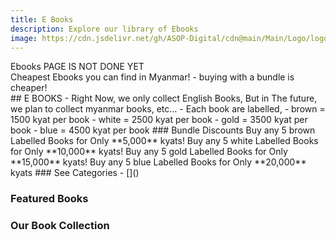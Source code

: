 ```yaml
---
title: E Books
description: Explore our library of Ebooks
image: https://cdn.jsdelivr.net/gh/ASOP-Digital/cdn@main/Main/Logo/logo.png
---
```


<Aside> Ebooks PAGE IS NOT DONE YET</Aside>


<Aside type='tip'> 
   Cheapest Ebooks you can find in Myanmar!
    - buying with a bundle is cheaper!
 </Aside>
## E BOOKS
- Right Now, we only collect English Books, But in The future, we plan to collect myanmar books, etc...
- Each book are labelled, 
    - brown = 1500 kyat per book
    - white = 2500 kyat per book
    - gold = 3500 kyat per book 
    - blue = 4500 kyat per book
### Bundle Discounts
<CardGrid stagger>
<Card title="Brown Bundle" icon="seti:favicon">
    Buy any 5 brown Labelled Books for Only **5,000** kyats!
</Card>

<Card title="White Bundle" icon="open-book">
    Buy any 5 white Labelled Books for Only **10,000** kyats!
</Card>

<Card title="Gold Bundle" icon="document">
    Buy any 5 gold Labelled Books for Only **15,000** kyats!
</Card>

<Card title="Blue Bundle" icon="heart">
    Buy any 5 blue Labelled Books for Only **20,000** kyats
</Card>

</CardGrid>
### See Categories 
- []()

### Featured Books

### Our Book Collection 


